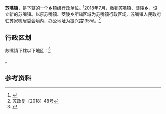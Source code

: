 {{中国乡级行政区|32/08/03/113/000}}

'''苏嘴镇'''，是{{PRC admin/fullname|32/08/03/113/000|3}}下辖的一个[[乡镇|乡镇]]级行政单位。<ref>{{PRC admin/ref sgc|{{PRC admin/parent|32/08/03/113/000}}}}</ref>2018年7月，撤销苏嘴镇、茭陵乡，设立新的苏嘴镇。以原苏嘴镇、茭陵乡所辖区域为苏嘴镇行政区域，苏嘴镇人民政府驻苏家嘴居委会境内，办公地址为振兴路135号。<ref>苏政复〔2018〕48号</ref>

== 行政区划 ==

苏嘴镇下辖以下地区：<ref>{{PRC admin/ref sgc|32/08/03/113/000}}</ref>

{{PRC admin/children|32/08/03/113/000}}。

== 参考资料 ==

{{reflist}}

{{行政区划小作品}}
{{PRC admin/navcat|32/08/03/113/000}}